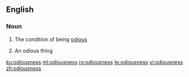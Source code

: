 ==English==

===Noun===
{{en-noun|~|es}}

# {{lb|en|uncountable}} The condition of being [[odious]]
# {{lb|en|countable}} An odious thing

[[ku:odiousness]]
[[ml:odiousness]]
[[ro:odiousness]]
[[te:odiousness]]
[[vi:odiousness]]
[[zh:odiousness]]